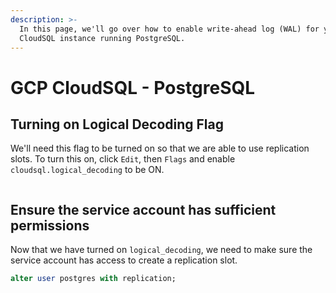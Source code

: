 ```yaml
---
description: >-
  In this page, we'll go over how to enable write-ahead log (WAL) for your GCP
  CloudSQL instance running PostgreSQL.
---
```


# GCP CloudSQL - PostgreSQL

## Turning on Logical Decoding Flag

We'll need this flag to be turned on so that we are able to use replication slots. To turn this on, click `Edit`, then `Flags` and enable `cloudsql.logical_decoding` to be ON.

<figure><img src="../../.gitbook/assets/image (29).png" alt=""><figcaption></figcaption></figure>

## Ensure the service account has sufficient permissions

Now that we have turned on `logical_decoding`, we need to make sure the service account has access to create a replication slot.

```sql
alter user postgres with replication;
```
